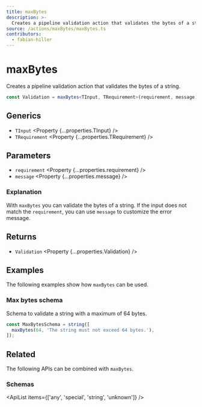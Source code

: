 ```yaml
---
title: maxBytes
description: >-
  Creates a pipeline validation action that validates the bytes of a string.
source: /actions/maxBytes/maxBytes.ts
contributors:
  - fabian-hiller
---
```



# maxBytes

Creates a pipeline validation action that validates the bytes of a string.

```ts
const Validation = maxBytes<TInput, TRequirement>(requirement, message);
```

## Generics

- `TInput` <Property {...properties.TInput} />
- `TRequirement` <Property {...properties.TRequirement} />

## Parameters

- `requirement` <Property {...properties.requirement} />
- `message` <Property {...properties.message} />

### Explanation

With `maxBytes` you can validate the bytes of a string. If the input does not match the `requirement`, you can use `message` to customize the error message.

## Returns

- `Validation` <Property {...properties.Validation} />

## Examples

The following examples show how `maxBytes` can be used.

### Max bytes schema

Schema to validate a string with a maximum of 64 bytes.

```ts
const MaxBytesSchema = string([
  maxBytes(64, 'The string must not exceed 64 bytes.'),
]);
```

## Related

The following APIs can be combined with `maxBytes`.

### Schemas

<ApiList items={['any', 'special', 'string', 'unknown']} />
